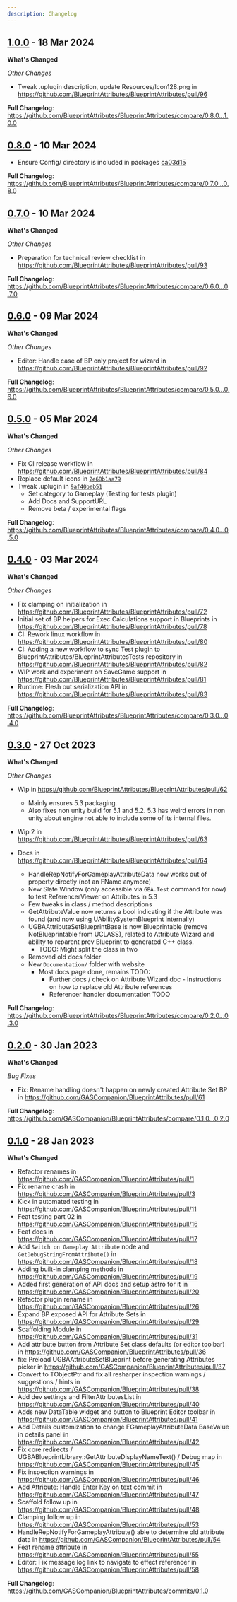 ```yaml
---
description: Changelog
---
```



## [1.0.0](https://github.com/BlueprintAttributes/BlueprintAttributes/releases/tag/1.0.0) - 18 Mar 2024



**What's Changed**

*Other Changes*
* Tweak .uplugin description, update Resources/Icon128.png   in https://github.com/BlueprintAttributes/BlueprintAttributes/pull/96


**Full Changelog**: https://github.com/BlueprintAttributes/BlueprintAttributes/compare/0.8.0...1.0.0





## [0.8.0](https://github.com/BlueprintAttributes/BlueprintAttributes/releases/tag/0.8.0) - 10 Mar 2024


* Ensure Config/ directory is included in packages [ca03d15](https://github.com/BlueprintAttributes/BlueprintAttributes/commit/ca03d15095b603aa15900185fe51ebf8eea68972)


**Full Changelog**: https://github.com/BlueprintAttributes/BlueprintAttributes/compare/0.7.0...0.8.0





## [0.7.0](https://github.com/BlueprintAttributes/BlueprintAttributes/releases/tag/0.7.0) - 10 Mar 2024



**What's Changed**

*Other Changes*
* Preparation for technical review checklist   in https://github.com/BlueprintAttributes/BlueprintAttributes/pull/93


**Full Changelog**: https://github.com/BlueprintAttributes/BlueprintAttributes/compare/0.6.0...0.7.0





## [0.6.0](https://github.com/BlueprintAttributes/BlueprintAttributes/releases/tag/0.6.0) - 09 Mar 2024



**What's Changed**

*Other Changes*
* Editor: Handle case of BP only project for wizard   in https://github.com/BlueprintAttributes/BlueprintAttributes/pull/92


**Full Changelog**: https://github.com/BlueprintAttributes/BlueprintAttributes/compare/0.5.0...0.6.0





## [0.5.0](https://github.com/BlueprintAttributes/BlueprintAttributes/releases/tag/0.5.0) - 05 Mar 2024



**What's Changed**

*Other Changes*

* Fix CI release workflow   in https://github.com/BlueprintAttributes/BlueprintAttributes/pull/84
* Replace default icons in [`2e68b1aa79`](https://github.com/BlueprintAttributes/BlueprintAttributes/commit/2e68b1aa79292350537a5a722d2d5f59dbd87a49)
* Tweak .uplugin in [`9af40beb51`](https://github.com/BlueprintAttributes/BlueprintAttributes/commit/9af40beb5121a5f5970d1e825950cb0b40750090)
  - Set category to Gameplay (Testing for tests plugin)
  - Add Docs and SupportURL
  - Remove beta / experimental flags


**Full Changelog**: https://github.com/BlueprintAttributes/BlueprintAttributes/compare/0.4.0...0.5.0





## [0.4.0](https://github.com/BlueprintAttributes/BlueprintAttributes/releases/tag/0.4.0) - 03 Mar 2024



**What's Changed**

*Other Changes*
* Fix clamping on initialization   in https://github.com/BlueprintAttributes/BlueprintAttributes/pull/72
* Initial set of BP helpers for Exec Calculations support in Blueprints   in https://github.com/BlueprintAttributes/BlueprintAttributes/pull/78
* CI: Rework linux workflow   in https://github.com/BlueprintAttributes/BlueprintAttributes/pull/80
* CI: Adding a new workflow to sync Test plugin to BlueprintAttributes/BlueprintAttributesTests repository   in https://github.com/BlueprintAttributes/BlueprintAttributes/pull/82
* WIP work and experiment on SaveGame support   in https://github.com/BlueprintAttributes/BlueprintAttributes/pull/81
* Runtime: Flesh out serialization API   in https://github.com/BlueprintAttributes/BlueprintAttributes/pull/83


**Full Changelog**: https://github.com/BlueprintAttributes/BlueprintAttributes/compare/0.3.0...0.4.0





## [0.3.0](https://github.com/BlueprintAttributes/BlueprintAttributes/releases/tag/0.3.0) - 27 Oct 2023



**What's Changed**

*Other Changes*

* Wip   in https://github.com/BlueprintAttributes/BlueprintAttributes/pull/62
    * Mainly ensures 5.3 packaging.
    * Also fixes non unity build for 5.1 and 5.2. 5.3 has weird errors in non unity about engine not able to include some of its internal files.
* Wip 2   in https://github.com/BlueprintAttributes/BlueprintAttributes/pull/63

* Docs   in https://github.com/BlueprintAttributes/BlueprintAttributes/pull/64
    - HandleRepNotifyForGameplayAttributeData now works out of property directly (not an FName anymore)
    - New Slate Window (only accessible via `GBA.Test` command for now) to test ReferencerViewer on Attributes in 5.3
    - Few tweaks in class / method descriptions
    - GetAttributeValue now returns a bool indicating if the Attribute was found (and now using UAbilitySystemBlueprint internally)
    - UGBAAttributeSetBlueprintBase is now Blueprintable (remove NotBlueprintable from UCLASS), related to Attribute Wizard and ability to reparent prev Blueprint to generated C++ class.
        - TODO: Might split the class in two
    - Removed old docs folder
    - New `Documentation/` folder with website
        - Most docs page done, remains TODO:
            - Further docs / check on Attribute Wizard doc - Instructions on how to replace old Attribute references
            - Referencer handler documentation TODO

**Full Changelog**: https://github.com/BlueprintAttributes/BlueprintAttributes/compare/0.2.0...0.3.0





## [0.2.0](https://github.com/BlueprintAttributes/BlueprintAttributes/releases/tag/0.2.0) - 30 Jan 2023



**What's Changed**

*Bug Fixes*
* Fix: Rename handling doesn't happen on newly created Attribute Set BP   in https://github.com/GASCompanion/BlueprintAttributes/pull/61


**Full Changelog**: https://github.com/GASCompanion/BlueprintAttributes/compare/0.1.0...0.2.0





## [0.1.0](https://github.com/BlueprintAttributes/BlueprintAttributes/releases/tag/0.1.0) - 28 Jan 2023

**What's Changed**
* Refactor renames   in https://github.com/GASCompanion/BlueprintAttributes/pull/1
* Fix rename crash   in https://github.com/GASCompanion/BlueprintAttributes/pull/3
* Kick in automated testing   in https://github.com/GASCompanion/BlueprintAttributes/pull/11
* Feat testing part 02   in https://github.com/GASCompanion/BlueprintAttributes/pull/16
* Feat docs   in https://github.com/GASCompanion/BlueprintAttributes/pull/17
* Add `Switch on Gameplay Attribute` node and `GetDebugStringFromAttribute()`   in https://github.com/GASCompanion/BlueprintAttributes/pull/18
* Adding built-in clamping methods   in https://github.com/GASCompanion/BlueprintAttributes/pull/19
* Added first generation of API docs and setup astro for it   in https://github.com/GASCompanion/BlueprintAttributes/pull/20
* Refactor plugin rename   in https://github.com/GASCompanion/BlueprintAttributes/pull/26
* Expand BP exposed API for Attribute Sets   in https://github.com/GASCompanion/BlueprintAttributes/pull/29
* Scaffolding Module   in https://github.com/GASCompanion/BlueprintAttributes/pull/31
* Add attribute button from Attribute Set class defaults (or editor toolbar)   in https://github.com/GASCompanion/BlueprintAttributes/pull/36
* fix: Preload UGBAAttributeSetBlueprint before generating Attributes picker   in https://github.com/GASCompanion/BlueprintAttributes/pull/37
* Convert to TObjectPtr and fix all resharper inspection warnings / suggestions / hints   in https://github.com/GASCompanion/BlueprintAttributes/pull/38
* Add dev settings and FilterAttributesList   in https://github.com/GASCompanion/BlueprintAttributes/pull/40
* Adds new DataTable widget and button to Blueprint Editor toolbar   in https://github.com/GASCompanion/BlueprintAttributes/pull/41
* Add Details customization to change FGameplayAttributeData BaseValue in details panel   in https://github.com/GASCompanion/BlueprintAttributes/pull/42
* Fix core redirects / UGBABlueprintLibrary::GetAttributeDisplayNameText() / Debug map   in https://github.com/GASCompanion/BlueprintAttributes/pull/45
* Fix inspection warnings   in https://github.com/GASCompanion/BlueprintAttributes/pull/46
* Add Attribute: Handle Enter Key on text commit   in https://github.com/GASCompanion/BlueprintAttributes/pull/47
* Scaffold follow up   in https://github.com/GASCompanion/BlueprintAttributes/pull/48
* Clamping follow up   in https://github.com/GASCompanion/BlueprintAttributes/pull/53
* HandleRepNotifyForGameplayAttribute() able to determine old attribute data   in https://github.com/GASCompanion/BlueprintAttributes/pull/54
* Feat rename attribute   in https://github.com/GASCompanion/BlueprintAttributes/pull/55
* Editor: Fix message log link to navigate to effect referencer   in https://github.com/GASCompanion/BlueprintAttributes/pull/58

**Full Changelog**: https://github.com/GASCompanion/BlueprintAttributes/commits/0.1.0




[1.0.0]: https://github.com/BlueprintAttributes/BlueprintAttributes/compare/0.8.0...1.0.0
[0.8.0]: https://github.com/BlueprintAttributes/BlueprintAttributes/compare/0.7.0...0.8.0
[0.7.0]: https://github.com/BlueprintAttributes/BlueprintAttributes/compare/0.6.0...0.7.0
[0.6.0]: https://github.com/BlueprintAttributes/BlueprintAttributes/compare/0.5.0...0.6.0
[0.5.0]: https://github.com/BlueprintAttributes/BlueprintAttributes/compare/0.4.0...0.5.0
[0.4.0]: https://github.com/BlueprintAttributes/BlueprintAttributes/compare/0.3.0...0.4.0
[0.3.0]: https://github.com/BlueprintAttributes/BlueprintAttributes/compare/0.2.0...0.3.0
[0.2.0]: https://github.com/BlueprintAttributes/BlueprintAttributes/compare/0.1.0...0.2.0
[0.1.0]: https://github.com/BlueprintAttributes/BlueprintAttributes/tree/0.1.0


